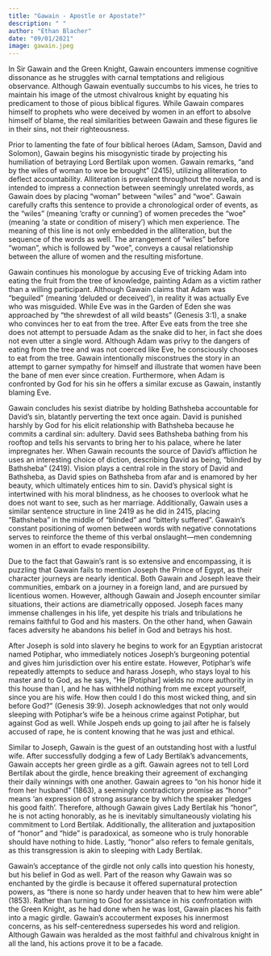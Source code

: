 ```yaml
---
title: "Gawain - Apostle or Apostate?"
description: " "
author: "Ethan Blacher"
date: "09/01/2021"
image: gawain.jpeg
---
```


In Sir Gawain and the Green Knight, Gawain encounters immense cognitive dissonance as he struggles with carnal temptations and religious observance. Although Gawain eventually succumbs to his vices, he tries to maintain his image of the utmost chivalrous knight by equating his predicament to those of pious biblical figures. While Gawain compares himself to prophets who were deceived by women in an effort to absolve himself of blame, the real similarities between Gawain and these figures lie in their sins, not their righteousness.

Prior to lamenting the fate of four biblical heroes (Adam, Samson, David and Solomon), Gawain begins his misogynistic tirade by projecting his humiliation of betraying Lord Bertilak upon women. Gawain remarks, "and by the wiles of woman to woe be brought" (2415), utilizing alliteration to deflect accountability. Alliteration is prevalent throughout the novella, and is intended to impress a connection between seemingly unrelated words, as Gawain does by placing "woman" between "wiles" and "woe". Gawain carefully crafts this sentence to provide a chronological order of events, as the "wiles" (meaning 'crafty or cunning') of women precedes the "woe" (meaning 'a state or condition of misery') which men experience. The meaning of this line is not only embedded in the alliteration, but the sequence of the words as well. The arrangement of "wiles" before "woman", which is followed by "woe", conveys a causal relationship between the allure of women and the resulting misfortune.

Gawain continues his monologue by accusing Eve of tricking Adam into eating the fruit from the tree of knowledge, painting Adam as a victim rather than a willing participant. Although Gawain claims that Adam was "beguiled" (meaning 'deluded or deceived'), in reality it was actually Eve who was misguided. While Eve was in the Garden of Eden she was approached by "the shrewdest of all wild beasts" (Genesis 3:1), a snake who convinces her to eat from the tree. After Eve eats from the tree she does not attempt to persuade Adam as the snake did to her, in fact she does not even utter a single word. Although Adam was privy to the dangers of eating from the tree and was not coerced like Eve, he consciously chooses to eat from the tree. Gawain intentionally misconstrues the story in an attempt to garner sympathy for himself and illustrate that women have been the bane of men ever since creation. Furthermore, when Adam is confronted by God for his sin he offers a similar excuse as Gawain, instantly blaming Eve.

Gawain concludes his sexist diatribe by holding Bathsheba accountable for David's sin, blatantly perverting the text once again. David is punished harshly by God for his elicit relationship with Bathsheba because he commits a cardinal sin: adultery. David sees Bathsheba bathing from his rooftop and tells his servants to bring her to his palace, where he later impregnates her. When Gawain recounts the source of David's affliction he uses an interesting choice of diction, describing David as being, "blinded by Bathsheba" (2419). Vision plays a central role in the story of David and Bathsheba, as David spies on Bathsheba from afar and is enamored by her beauty, which ultimately entices him to sin. David's physical sight is intertwined with his moral blindness, as he chooses to overlook what he does not want to see, such as her marriage. Additionally, Gawain uses a similar sentence structure in line 2419 as he did in 2415, placing "Bathsheba" in the middle of "blinded" and "bitterly suffered". Gawain's constant positioning of women between words with negative connotations serves to reinforce the theme of this verbal onslaught---men condemning women in an effort to evade responsibility.

Due to the fact that Gawain's rant is so extensive and encompassing, it is puzzling that Gawain fails to mention Joseph the Prince of Egypt, as their character journeys are nearly identical. Both Gawain and Joseph leave their communities, embark on a journey in a foreign land, and are pursued by licentious women. However, although Gawain and Joseph encounter similar situations, their actions are diametrically opposed. Joseph faces many immense challenges in his life, yet despite his trials and tribulations he remains faithful to God and his masters. On the other hand, when Gawain faces adversity he abandons his belief in God and betrays his host.

After Joseph is sold into slavery he begins to work for an Egyptian aristocrat named Potiphar, who immediately notices Joseph's burgeoning potential and gives him jurisdiction over his entire estate. However, Potiphar's wife repeatedly attempts to seduce and harass Joseph, who stays loyal to his master and to God, as he says, "He \[Potiphar\] wields no more authority in this house than I, and he has withheld nothing from me except yourself, since you are his wife. How then could I do this most wicked thing, and sin before God?" (Genesis 39:9). Joseph acknowledges that not only would sleeping with Potiphar's wife be a heinous crime against Potiphar, but against God as well. While Jospeh ends up going to jail after he is falsely accused of rape, he is content knowing that he was just and ethical.

Similar to Joseph, Gawain is the guest of an outstanding host with a lustful wife. After successfully dodging a few of Lady Bertilak's advancements, Gawain accepts her green girdle as a gift. Gawain agrees not to tell Lord Bertilak about the girdle, hence breaking their agreement of exchanging their daily winnings with one another. Gawain agrees to "on his honor hide it from her husband" (1863), a seemingly contradictory promise as "honor" means 'an expression of strong assurance by which the speaker pledges his good faith'. Therefore, although Gawain gives Lady Bertilak his "honor", he is not acting honorably, as he is inevitably simultaneously violating his commitment to Lord Bertilak. Additionally, the alliteration and juxtaposition of "honor" and "hide" is paradoxical, as someone who is truly honorable should have nothing to hide. Lastly, "honor" also refers to female genitals, as this transgression is akin to sleeping with Lady Bertilak.

Gawain's acceptance of the girdle not only calls into question his honesty, but his belief in God as well. Part of the reason why Gawain was so enchanted by the girdle is because it offered supernatural protection powers, as "there is none so hardy under heaven that to hew him were able" (1853). Rather than turning to God for assistance in his confrontation with the Green Knight, as he had done when he was lost, Gawain places his faith into a magic girdle. Gawain's accouterment exposes his innermost concerns, as his self-centeredness supersedes his word and religion. Although Gawain was heralded as the most faithful and chivalrous knight in all the land, his actions prove it to be a facade.
